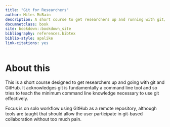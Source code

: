 ```yaml
---
title: "Git for Researchers"
author: Miles McBain
description: A short course to get researchers up and running with git/GitHub
documnetclass: book
site: bookdown::bookdown_site
bibliography: references.bibtex
biblio-style: apalike
link-citations: yes
---
```


# About this

This is a short course designed to get researchers up and going with git and
GitHub. It acknowledges git is fundamentally a command line tool and so tries to
teach the minimum command line knowledge necessary to use git effectively.

Focus is on solo workflow using GitHub as a remote repository, although tools
are taught that should allow the user participate in git-based collaboration
without too much pain.
